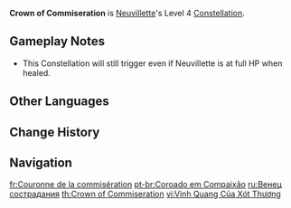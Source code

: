 {{Constellation Infobox
|image         = Constellation Crown of Commiseration.png
|character     = Neuvillette
|level         = 4
|description   = When Neuvillette is on the field and is healed, 1 Sourcewater Droplet will be generated. This effect can occur once every 4s.
|scale_att1    = 
|utility1      = Sourcewater Droplet
|utility2      = Healing
}}
'''Crown of Commiseration''' is [[Neuvillette]]'s Level 4 [[Constellation]].

==Gameplay Notes==
* This Constellation will still trigger even if Neuvillette is at full HP when healed.

==Other Languages==
{{Other Languages
|en      = Crown of Commiseration
|zhs     = 悲悯的冠冕
|zhs_rm  = Bēimǐn de Guānmiǎn
|zht     = 悲憫的冠冕
|zht_rm  = Bēimǐn de Guānmiǎn
|zh_tl   = Crown of Commiseration
|ja      = 憐憫の玉冠
|ja_rm   = Renbin no Oukan
|ja_tl   = Crown of Pity
|ko      = 연민의 왕관
|ko_rm   = Yeonmin-ui Wanggwan
|ko_tl   = Crown of Pity
|es      = Clemencia culminante
|es_tl   = Culminating Clemency
|fr      = Couronne de la commisération
|fr_tl   = Crown of Commiseration
|ru      = Венец сострадания
|ru_tl   = Crown of Compassion
|th      = Crown of Commiseration
|vi      = Vinh Quang Của Xót Thương
|vi_tl   = 
|de      = Gekrönt in Gnade
|de_tl   = Crowned in Mercy
|id      = Crown of Commiseration
|pt      = Coroado em Compaixão
|pt_tl   = 
|tr      = Merhamet Tacı
|tr_tl   = Mercy Crown
|it      = Corona di clemenza
|it_tl   = Crown of Clemency
}}

==Change History==
{{Change History|4.1}}

==Navigation==
{{Talent Navbox|Neuvillette}}

[[fr:Couronne de la commisération]]
[[pt-br:Coroado em Compaixão]]
[[ru:Венец сострадания]]
[[th:Crown of Commiseration]]
[[vi:Vinh Quang Của Xót Thương]]